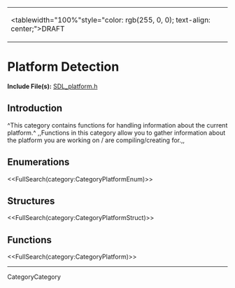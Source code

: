 <!-- #master-page:CategoryTemplate -->
<!-- #master-date:Unknown-Date -->
<!-- format wiki -->
<!-- language en -->
{|
|<tablewidth="100%"style="color: rgb(255, 0, 0); text-align: center;">DRAFT 
|}

= Platform Detection =

'''Include File(s):'''  [http://hg.libsdl.org/SDL/file/68dfd6df47da/include/SDL_platform.h SDL_platform.h]


== Introduction ==
^This category contains functions for handling information about the current platform.^ ,,Functions in this category allow you to gather information about the platform you are working on / are compiling/creating for.,,


== Enumerations ==
<<FullSearch(category:CategoryPlatformEnum)>>

== Structures ==
<<FullSearch(category:CategoryPlatformStruct)>>

== Functions ==

<<FullSearch(category:CategoryPlatform)>>

----
CategoryCategory
